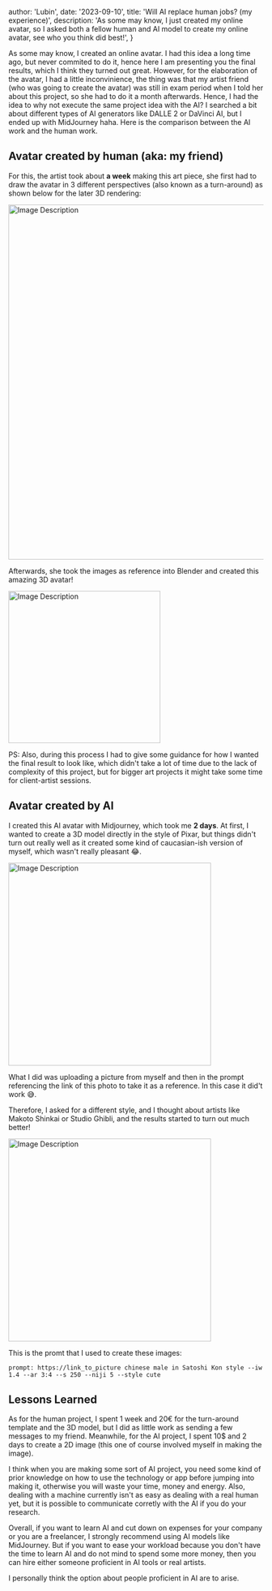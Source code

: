 
  author: 'Lubin',
  date: '2023-09-10',
  title: 'Will AI replace human jobs? (my experience)',
  description:
    'As some may know, I just created my online avatar, so I asked both a fellow human and AI model to create my online avatar, see who you think did best!',
}


As some may know, I created an online avatar. I had this idea a long time ago, but never commited to do it, hence here I am presenting you the final results, which I think they turned out great. However, for the elaboration of the avatar, I had a little inconvinience, the thing was that my artist friend (who was going to create the avatar) was still in exam period when I told her about this project, so she had to do it a month afterwards.
Hence, I had the idea to why not execute the same project idea with the AI? I searched a bit about different types of AI generators like DALLE 2 or DaVinci AI, but I ended up with MidJourney haha. Here is the comparison between the AI work and the human work.


## Avatar created by human (aka: my friend)

For this, the artist took about **a week** making this art piece, she first had to draw the avatar in 3 different perspectives (also known as a turn-around) as shown below for the later 3D rendering:

<img src="/images/avatar_template.jpg" width="700px" alt="Image Description" />

Afterwards, she took the images as reference into Blender and created this amazing 3D avatar!

<img src="/images/avatar.gif" width="300px" alt="Image Description" />

PS: Also, during this process I had to give some guidance for how I wanted the final result to look like, which didn&apos;t take a lot of time due to the lack of complexity of this project, but for bigger art projects it might take some time for client-artist sessions.

## Avatar created by AI 

I created this AI avatar with Midjourney, which took me **2 days**. At first, I wanted to create a 3D model directly in the style of Pixar, but things didn&apos;t turn out really well as it created some kind of caucasian-ish version of myself, which wasn&apos;t really pleasant 😂.

<img src="/images/pixar.png" width="400px" alt="Image Description" />

What I did was uploading a picture from myself and then in the prompt referencing the link of this photo to take it as a reference. In this case it did&apos;t work 😅.

Therefore, I asked for a different style, and I thought about artists like Makoto Shinkai or Studio Ghibli, and the results started to turn out much better!

<img src="/images/lubin.png" width="400px" alt="Image Description" />

This is the promt that I used to create these images:

```
prompt: https://link_to_picture chinese male in Satoshi Kon style --iw 1.4 --ar 3:4 --s 250 --niji 5 --style cute
```

## Lessons Learned

As for the human project, I spent 1 week and 20€ for the turn-around template and the 3D model, but I did as little work as sending a few messages to my friend. Meanwhile, for the AI project, I spent 10$ and 2 days to create a 2D image (this one of course involved myself in making the image).

I think when you are making some sort of AI project, you need some kind of prior knowledge on how to use the technology or app before jumping into making it, otherwise you will waste your time, money and energy. Also, dealing with a machine currently isn&apos;t as easy as dealing with a real human yet, but it is possible to communicate corretly with the AI if you do your research.

Overall, if you want to learn AI and cut down on expenses for your company or you are a freelancer, I strongly recommend using AI models like MidJourney. But if you want to ease your workload because you don&apos;t have the time to learn AI and do not mind to spend some more money, then you can hire either someone proficient in AI tools or real artists.

I personally think the option about people proficient in AI are to arise.
